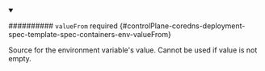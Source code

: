 


<details className="config-field" data-expandable="true" open>
<summary>

########## `valueFrom` <span className="config-field-required" data-required="false">required</span> <span className="config-field-type"></span> <span className="config-field-default"></span> <span className="config-field-enum"></span> {#controlPlane-coredns-deployment-spec-template-spec-containers-env-valueFrom}

Source for the environment variable's value. Cannot be used if value is not empty.

</summary>

<PartialValuefromreference />


</details>
